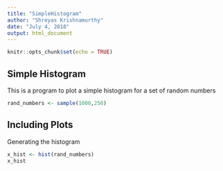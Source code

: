```yaml
---
title: "SimpleHistogram"
author: "Shreyas Krishnamurthy"
date: "July 4, 2018"
output: html_document
---
```


```r
knitr::opts_chunk$set(echo = TRUE)
```

## Simple Histogram

This is a program to plot a simple histogram for a set of random numbers

```r

rand_numbers <- sample(1000,250)

```

## Including Plots

Generating the histogram

```r

x_hist <- hist(rand_numbers)
x_hist

```

